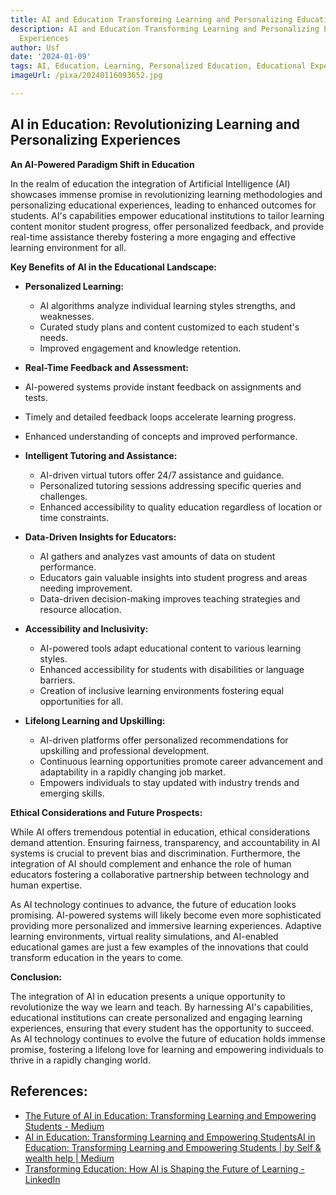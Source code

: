 ```yaml
---
title: AI and Education Transforming Learning and Personalizing Educational Experiences
description: AI and Education Transforming Learning and Personalizing Educational
  Experiences
author: Usf
date: '2024-01-09'
tags: AI, Education, Learning, Personalized Education, Educational Experiences
imageUrl: /pixa/20240116093652.jpg

---
```

## AI in Education: Revolutionizing Learning and Personalizing Experiences

**An AI-Powered Paradigm Shift in Education**

In the realm of education the integration of Artificial Intelligence (AI) showcases immense promise in revolutionizing learning methodologies and personalizing educational experiences, leading  to enhanced outcomes for students.  AI's capabilities empower educational institutions to tailor learning content monitor student progress, offer personalized feedback, and provide real-time assistance thereby fostering a more engaging and effective learning  environment for all.

**Key Benefits of AI in  the Educational Landscape:**
- **Personalized Learning:**
  - AI algorithms analyze individual learning  styles strengths, and weaknesses.
   - Curated study plans and content customized to each  student's  needs.
  - Improved engagement  and knowledge retention.

-  **Real-Time Feedback and  Assessment:**
  - AI-powered systems provide instant feedback on assignments and  tests.
  - Timely and detailed feedback  loops accelerate learning progress.
  - Enhanced understanding of concepts and improved performance.

- **Intelligent Tutoring and Assistance:**
  -  AI-driven virtual tutors offer 24/7 assistance and guidance.
  - Personalized tutoring sessions addressing specific queries and challenges.
   - Enhanced accessibility to  quality education regardless of location or time constraints.

- **Data-Driven Insights for Educators:**
  - AI gathers and analyzes vast amounts of  data on student performance.
  - Educators gain valuable insights into student progress  and areas needing improvement.
   - Data-driven decision-making improves teaching strategies and resource allocation.

- **Accessibility and Inclusivity:**
   - AI-powered tools adapt educational  content to various learning styles.
  - Enhanced accessibility for students with disabilities or language barriers.
  - Creation of inclusive learning  environments fostering equal opportunities for all.

- **Lifelong Learning  and Upskilling:**
  - AI-driven platforms offer personalized recommendations for  upskilling and professional development.
   - Continuous learning  opportunities promote career advancement and adaptability in a rapidly changing job market.
  - Empowers individuals to  stay updated with industry trends and emerging  skills.

**Ethical Considerations and Future Prospects:**

While AI offers  tremendous potential  in education, ethical considerations demand attention.  Ensuring fairness, transparency, and accountability in AI systems is  crucial to prevent bias and discrimination. Furthermore, the integration of AI should complement and enhance the role of human educators fostering a collaborative partnership  between technology and human expertise.

As AI technology continues to advance, the future  of education  looks promising. AI-powered systems will likely become even more sophisticated  providing more personalized and immersive learning experiences. Adaptive  learning environments, virtual reality simulations,  and AI-enabled educational games are just a few examples of the innovations that could transform  education in the years to come.

**Conclusion:**

The integration of AI in education presents a unique opportunity to  revolutionize the way we learn and teach. By harnessing AI's capabilities, educational institutions can create personalized and engaging learning experiences,  ensuring that every  student has the opportunity to succeed. As AI technology continues to evolve the  future  of education holds immense promise, fostering a lifelong love for  learning  and empowering individuals to thrive  in a rapidly changing world.

## References:
- [The Future of AI in Education: Transforming Learning and Empowering Students - Medium](https://medium.com/@sakibssi/the-future-of-ai-in-education-transforming-learning-and-empowering-students-7e390e8d0420)
- [AI in Education: Transforming Learning and Empowering StudentsAI in Education: Transforming Learning and Empowering Students | by Self & wealth help | Medium](https://medium.com/@sk0197711/ai-in-education-transforming-learning-and-empowering-studentsai-in-education-transforming-ba607a66a0ae)
- [Transforming Education: How AI is Shaping the Future of Learning - LinkedIn](https://www.linkedin.com/pulse/transforming-education-how-ai-shaping-future-learning-zy6qf)
